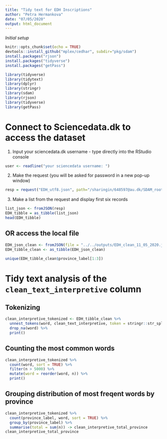 ```yaml
---
title: "Tidy text for EDH Inscriptions"
author: "Petra Hermankova"
date: "07/05/2020"
output: html_document
---
```



*Initial setup*
```r
knitr::opts_chunk$set(echo = TRUE)
devtools::install_github("mplex/cedhar", subdir="pkg/sdam")
install.packages("rjson")
install.packages("tidyverse")
install.packages("getPass")

library(tidyverse)
library(tidytext)
library(dplyr)
library(stringr)
library(sdam)
library(rjson)
library(tidyverse)
library(getPass)
```

# Connect to Sciencedata.dk to access the dataset
1. Input your sciencedata.dk username - type directly into the RStudio console
```r
user <- readline("your sciencedata username: ")
```

2. Make the request (you will be asked for password in a new pop-up window)
```r
resp = request("EDH_utf8.json", path="/sharingin/648597@au.dk/SDAM_root/SDAM_data/EDH/", method="GET", cred=c(user, getPass("your sciencedata password: ")))
```

3. Make a list from the request and display first six records
```r
list_json <- fromJSON(resp)
EDH_tibble = as_tibble(list_json)
head(EDH_tibble)
```

## OR access the local file
```r
EDH_json_clean <- fromJSON(file = "../../outputs/EDH_clean_11_05_2020.json")
EDH_tibble_clean <- as_tibble(EDH_json_clean)
```

```r
unique(EDH_tibble_clean$province_label[1:3])

```


# Tidy text analysis of the `clean_text_interpretive` column

## Tokenizing
```r
clean_interpretive_tokenized <- EDH_tibble_clean %>% 
  unnest_tokens(word, clean_text_interpretive, token = stringr::str_split, pattern = " ") %>% 
  drop_na(word) %>%
  print()
```

## Counting the most common words

```r
clean_interpretive_tokenized %>% 
  count(word, sort = TRUE) %>% 
  filter(n > 5000) %>% 
  mutate(word = reorder(word, n)) %>% 
  print()
```

## Grouping distribution of most freqent words by province

```r
clean_interpretive_tokenized %>% 
  count(province_label, word, sort = TRUE) %>% 
  group_by(province_label) %>% 
  summarise(total = sum(n)) -> clean_interpretive_total_province
clean_interpretive_total_province
```

